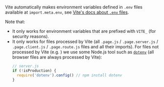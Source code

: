 
Vite automatically makes environment variables defined in `.env` files available at `import.meta.env`, see [Vite's docs about `.env` files](https://vitejs.dev/guide/env-and-mode.html#env-files).

Note that:
 - It only works for environment variables that are prefixed with `VITE_` (for security reasons).
 - It only works for files processed by Vite (all `.page.js` / `.page.server.js` / `.page.client.js` / `.page.route.js` files and all their imports).
   For files not processed by Vite (e.g. <RepoLink path="/boilerplates/boilerplate-react/server/index.js" text="Express.js server code"/>) we use some Node.js tool such as [`dotenv`](https://github.com/motdotla/dotenv) (all browser files are always processed by Vite):
   ```js
   // server.js
   if (!isProduction) {
     require('dotenv').config() // npm install dotenv
   }
   ```
